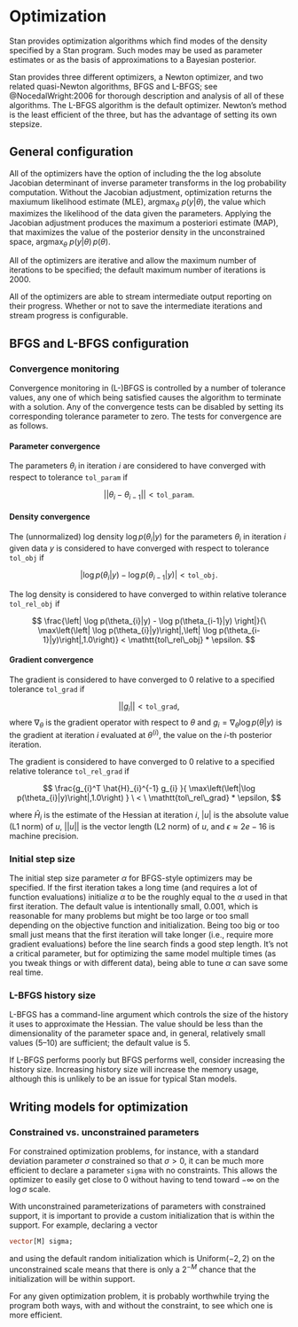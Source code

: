 # Optimization {#optimization.chapter}

Stan provides optimization algorithms which find modes of the density
specified by a Stan program. Such modes may be used as parameter
estimates or as the basis of approximations to a Bayesian posterior.

Stan provides three different optimizers, a Newton optimizer, and two
related quasi-Newton algorithms, BFGS and L-BFGS; see
@NocedalWright:2006 for thorough description and analysis of
all of these algorithms. The L-BFGS algorithm is the default
optimizer. Newton's method is the least efficient of the three, but
has the advantage of setting its own stepsize.

## General configuration

All of the optimizers have the option of including the
the log absolute Jacobian determinant of inverse parameter transforms
in the log probability computation.
Without the Jacobian adjustment, optimization
returns the maxiumum likelihood estimate (MLE),
$\mathrm{argmax}_{\theta}\ p(y | \theta)$,
the value which maximizes the likelihood of the data given the parameters.
Applying the Jacobian adjustment produces the maximum a posteriori estimate (MAP),
that maximizes the value of the posterior density in the unconstrained space,
$\mathrm{argmax}_{\theta}\ p(y | \theta)\,p(\theta)$.

All of the optimizers are iterative and allow the maximum number of
iterations to be specified;  the default maximum number of iterations
is 2000.

All of the optimizers are able to stream intermediate output reporting
on their progress.  Whether or not to save the intermediate iterations
and stream progress is configurable.

## BFGS and L-BFGS configuration

### Convergence monitoring {-}

Convergence monitoring in (L-)BFGS is controlled by a number of
tolerance values, any one of which being satisfied causes the
algorithm to terminate with a solution. Any of the convergence tests
can be disabled by setting its corresponding tolerance parameter to
zero.  The tests for convergence are as follows.

#### Parameter convergence {-}

The parameters $\theta_i$ in iteration $i$ are considered to have
converged with respect to tolerance `tol_param` if

$$
|| \theta_{i} - \theta_{i-1} || < \mathtt{tol\_param}.
$$


#### Density convergence {-}

The (unnormalized) log density
$\log p(\theta_{i}|y)$ for the parameters $\theta_i$ in iteration $i$
given data $y$ is considered to have converged with
respect to tolerance `tol_obj` if

$$
\left| \log p(\theta_{i}|y) - \log p(\theta_{i-1}|y) \right| <
\mathtt{tol\_obj}.
$$

The log density is considered to have converged to within
relative tolerance `tol_rel_obj` if

$$
\frac{\left| \log p(\theta_{i}|y) - \log p(\theta_{i-1}|y) \right|}{\
  \max\left(\left| \log p(\theta_{i}|y)\right|,\left| \log
      p(\theta_{i-1}|y)\right|,1.0\right)}
 < \mathtt{tol\_rel\_obj} * \epsilon.
$$



#### Gradient convergence {-}

The gradient is considered to have converged to 0 relative to a
specified tolerance `tol_grad` if

$$
|| g_{i} || < \mathtt{tol\_grad},
$$
where $\nabla_{\theta}$ is the gradient operator with respect to
$\theta$ and $g_{i} = \nabla_{\theta} \log p(\theta | y)$ is the gradient at
iteration $i$ evaluated at $\theta^{(i)}$, the value on the $i$-th posterior iteration.

The gradient is considered to have converged to 0 relative to a
specified relative tolerance
`tol_rel_grad` if

$$
\frac{g_{i}^T \hat{H}_{i}^{-1} g_{i} }{ \max\left(\left|\log
p(\theta_{i}|y)\right|,1.0\right) }
\ < \
\mathtt{tol\_rel\_grad} * \epsilon,
$$

where $\hat{H}_{i}$ is the estimate of the Hessian at iteration $i$,
$|u|$ is the absolute value (L1 norm) of $u$, $||u||$ is the vector
length (L2 norm) of $u$, and $\epsilon \approx 2e-16$ is machine
precision.


### Initial step size {-}

The initial step size parameter $\alpha$ for BFGS-style optimizers may
be specified. If the first iteration takes a long time (and requires a
lot of function evaluations) initialize $\alpha$ to be the roughly
equal to the $\alpha$ used in that first iteration. The default value
is intentionally small, 0.001, which is reasonable for many problems
but might be too large or too small depending on the objective
function and initialization. Being too big or too small just means
that the first iteration will take longer (i.e., require more gradient
evaluations) before the line search finds a good step length. It's not
a critical parameter, but for optimizing the same model multiple times
(as you tweak things or with different data), being able to tune
$\alpha$ can save some real time.


### L-BFGS history size {-}

L-BFGS has a command-line argument which controls the size of the
history it uses to approximate the Hessian. The value should be less than
the dimensionality of the parameter space and, in general, relatively
small values (5--10) are sufficient; the default value is 5.

If L-BFGS performs poorly but BFGS performs well, consider increasing
the history size. Increasing history size will increase the
memory usage, although this is unlikely to be an issue for typical
Stan models.



## Writing models for optimization

### Constrained vs. unconstrained parameters {-}

For constrained optimization problems, for instance, with a standard
deviation parameter $\sigma$ constrained so that $\sigma > 0$, it can
be much more efficient to declare a parameter `sigma` with no
constraints.  This allows the optimizer to easily get close to 0
without having to tend toward $-\infty$ on the $\log \sigma$ scale.

With unconstrained parameterizations of parameters with constrained
support, it is important to provide a custom initialization that is
within the support.  For example, declaring a vector

```stan
vector[M] sigma;
```

and using the default random initialization which is
$\mathsf{Uniform}(-2, 2)$ on the unconstrained scale means that there
is only a $2^{-M}$ chance that the initialization will be within
support.

For any given optimization problem, it is probably worthwhile trying
the program both ways, with and without the constraint, to see which
one is more efficient.
